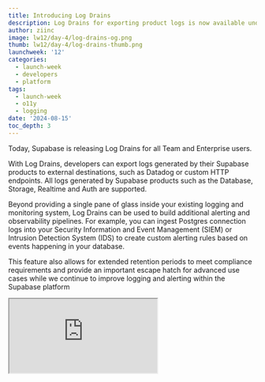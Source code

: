 ```yaml
---
title: Introducing Log Drains
description: Log Drains for exporting product logs is now available under Public Alpha
author: ziinc
image: lw12/day-4/log-drains-og.png
thumb: lw12/day-4/log-drains-thumb.png
launchweek: '12'
categories:
  - launch-week
  - developers
  - platform
tags:
  - launch-week
  - o11y
  - logging
date: '2024-08-15'
toc_depth: 3
---
```


Today, Supabase is releasing Log Drains for all Team and Enterprise users.

With Log Drains, developers can export logs generated by their Supabase products to external destinations, such as Datadog or custom HTTP endpoints. All logs generated by Supabase products such as the Database, Storage, Realtime and Auth are supported.

Beyond providing a single pane of glass inside your existing logging and monitoring system, Log Drains can be used to build additional alerting and observability pipelines. For example, you can ingest Postgres connection logs into your Security Information and Event Management (SIEM) or Intrusion Detection System (IDS) to create custom alerting rules based on events happening in your database.

This feature also allows for extended retention periods to meet compliance requirements and provide an important escape hatch for advanced use cases while we continue to improve logging and alerting within the Supabase platform

<div className="video-container">
  <iframe
    className="w-full"
    src="https://www.youtube-nocookie.com/embed/A4GFmvgxS-E"
    title="Log Drains for exporting product logs is now available on Supabase"
    allow="accelerometer; autoplay; clipboard-write; encrypted-media; fullscreen; gyroscope; picture-in-picture; web-share"
    allowfullscreen
  />
</div>

## Configuring Log Drains

Log drains can be set up in the project settings.

<Img alt="Log drains on-boarding page" src="/images/blog/lw12/day-4/log-drains-onboarding.png" />

The initial supported destinations are:

- Datadog Logs
- HTTP Endpoint

Popular destinations like Datadog are supported out of the box. More detailed setup guides are available within the [log drains documentation](https://supabase.com/docs/guides/platform/log-drains).

<Img alt="Datadog Logs drain" src="/images/blog/lw12/day-4/datadog-example.png" />

For the providers that are not natively supported yet, the HTTP Endpoint drain can be used to send logs to any destination that supports ingestion via HTTP POST requests. For example, you can send logs to an Edge Function, filter, or restructure the logs, and then dispatch them to an external provider. In the following example, we perform a simple `console.log` of the received JSON payload. Detailed setup guide is available under the [Edge Functions guide](https://supabase.com/docs/guides/platform/log-drain#generic-http-endpoints).

<Img
  alt="HTTP Endpoint drain to Supabase Edge Functions"
  src="/images/blog/lw12/day-4/edge-function-example.png"
/>

Log Drains are available for self-hosting and local development through the Studio under Project Settings > Log Drains.

## The Supabase Analytics server

Log Drains are built into [Logflare](https://github.com/Logflare/logflare), the analytics and observability server of the Supabase stack.

The architecture of analytics server had to be rewritten to allow for efficient and scalable log dispatching to multiple destinations. This architecture revamp is part of a multi-year effort to allow multiple backends to be used with the server, as the initial architecture was heavily tied to Google BigQuery. This was first seen through our initial release of [Supabase Logs Self-Hosted](https://supabase.com/blog/supabase-logs-self-hosted) which utilizes a PostgreSQL backend out-of-the-box for self-hosted and CLI setups. User can optionally switch between a PostgreSQL backend and a BigQuery backend depending on their needs.

Development work for the architecture change had first started in [mid 2022](https://github.com/Logflare/logflare/pull/1153), and [PostgreSQL](https://github.com/Logflare/logflare/pull/1553) was our very first backend added to this architecture. The new multi-backend architecture, dubbed internally as the **V2 pipeline**, has undergone extensive [benchmarking](https://github.com/Logflare/logflare/pull/2035) and [profiling](https://github.com/Logflare/logflare/pull/2111) to ensure that changes brought about by the V2 pipeline only improve and enhance the performance and stability of the server.

One of the Logflare features that Log Drains extends is the ingest-time rules. Prior to the Log Drains implementation, these rules applied to specific sources and allowed for routing of events from one source to another source. In Logflare terms, a **source** acts as an abstracted queryable table. These rules then specified filters on whether the event would be inserted into the target source. Extending upon this with the multi-backends architecture, Log Drains now uses these rules to route events from each product's source to a user-configured drain destination, which is modeled as a backend.

With these changes, Logflare is able to provide soft-realtime dispatching of log events to user destinations as fast as they get inserted into the underlying backend used for storage due to the highly scalable concurrency brought about by the BEAM runtime. This means that on the Supabase Platform, any Log Drain configured will receive events as fast or even faster than they appear in the Logs UI.

### Self-Hosting and Local Development

In alignment with Supabase open-source philosophy, Log Drains will be fully available without restriction for local development and self-hosting. You can track the progress of the [pull request](https://github.com/supabase/supabase/pull/28297) that makes this happen for the latest updates.

Instructions for setting up and configuring the Analytics server can be found in the [self-hosting docs](https://supabase.com/docs/reference/self-hosting-analytics/introduction). If you are interested in how we open-sourced Logflare, check out the blog post [here](https://supabase.com/blog/supabase-logs-self-hosted).

## Pricing

Log Drains are available as an project Add-On for all Team and Enterprise users. Each Log Drain costs $60 per month per project, with a $0.20 per million log events processing fee and a $0.09 per GB egress fee as part of unified egress.

## Roadmap

- We intend to support a wide variety of destinations. Syslog and [Loki](https://github.com/grafana/loki) are currently under development and are expected to be released in the coming weeks. If you would like your favorite tools to be supported as a destination, vote on [this GitHub discussion](https://github.com/orgs/supabase/discussions/28324)!
- Log sampling to control the volume of logs sent to the drain
- Draining specific product logs
- Sharing Log Drains between multiple projects

